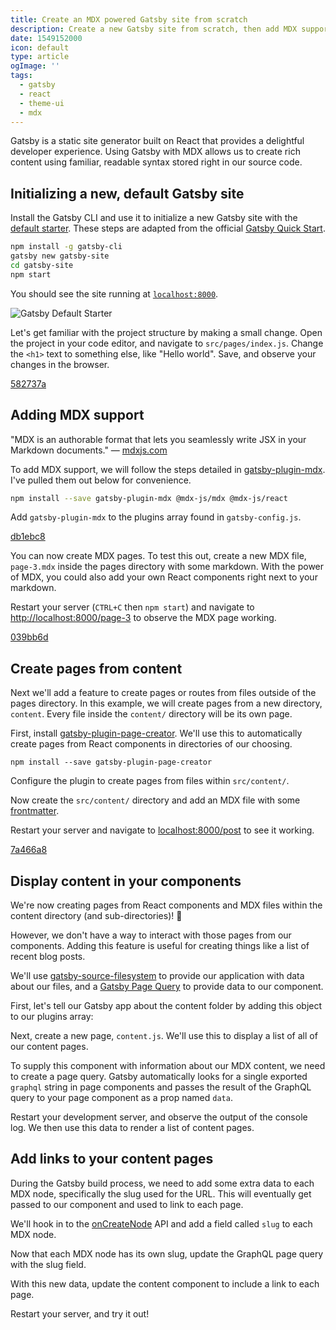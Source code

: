 ```yaml
---
title: Create an MDX powered Gatsby site from scratch
description: Create a new Gatsby site from scratch, then add MDX support and style with Theme UI.
date: 1549152000
icon: default
type: article
ogImage: ''
tags:
  - gatsby
  - react
  - theme-ui
  - mdx
---
```



Gatsby is a static site generator built on React that provides a delightful developer experience. Using Gatsby with MDX allows us to create rich content using familiar, readable syntax stored right in our source code.

## Initializing a new, default Gatsby site

Install the Gatsby CLI and use it to initialize a new Gatsby site with the [default starter](https://github.com/gatsbyjs/gatsby-starter-default). These steps are adapted from the official [Gatsby Quick Start](https://www.gatsbyjs.org/docs/quick-start).

```bash
npm install -g gatsby-cli
gatsby new gatsby-site
cd gatsby-site
npm start
```

You should see the site running at [`localhost:8000`](http://localhost:8000).

![Gatsby Default Starter](./gatsby-default-starter.png)

Let's get familiar with the project structure by making a small change. Open the project in your code editor, and navigate to `src/pages/index.js`. Change the `<h1>` text to something else, like "Hello world". Save, and observe your changes in the browser.

[582737a](https://github.com/RyanWarner/gatsby-starter-mdx-theme-ui/pull/1/commits/582737aa360a6a6aebb8b77c0b8676d5333b6520)

## Adding MDX support

"MDX is an authorable format that lets you seamlessly write JSX in your Markdown documents." — [mdxjs.com](https://mdxjs.com/)

To add MDX support, we will follow the steps detailed in [gatsby-plugin-mdx](https://www.gatsbyjs.org/packages/gatsby-plugin-mdx/#installation). I've pulled them out below for convenience.

```bash
npm install --save gatsby-plugin-mdx @mdx-js/mdx @mdx-js/react
```

Add ``gatsby-plugin-mdx`` to the plugins array found in `gatsby-config.js`.

<MdxPluginDiff />

[db1ebc8](https://github.com/RyanWarner/gatsby-starter-mdx-theme-ui/pull/1/commits/db1ebc87c74c90d45c36c66badfbccbe48860790)

You can now create MDX pages. To test this out, create a new MDX file, `page-3.mdx` inside the pages directory with some markdown. With the power of MDX, you could also add your own React components right next to your markdown.

<MdxTestPage />

Restart your server (`CTRL+C` then `npm start`) and navigate to [http://localhost:8000/page-3](http://localhost:8000/page-2) to observe the MDX page working.

[039bb6d](https://github.com/RyanWarner/gatsby-starter-mdx-theme-ui/pull/1/commits/039bb6da6b4fec403b07cee33a456ed61d66b656)

## Create pages from content

Next we'll add a feature to create pages or routes from files outside of the pages directory. In this example, we will create pages from a new directory, `content`. Every file inside the `content/` directory will be its own page.

First, install [gatsby-plugin-page-creator](https://www.gatsbyjs.org/packages/gatsby-plugin-page-creator/). We'll use this to automatically create pages from React components in directories of our choosing.

```
npm install --save gatsby-plugin-page-creator
```

Configure the plugin to create pages from files within `src/content/`.

<GatsbyConfigPages />

Now create the `src/content/` directory and add an MDX file with some [frontmatter](https://www.gatsbyjs.org/docs/adding-markdown-pages/#frontmatter-for-metadata-in-markdown-files).

<NewMdxPage />

Restart your server and navigate to [localhost:8000/post](http://localhost:8000/content-page) to see it working.

[7a466a8](https://github.com/RyanWarner/gatsby-starter-mdx-theme-ui/pull/1/commits/7a466a813bf089c61292e1c25d14745c0853ff54)

## Display content in your components

We're now creating pages from React components and MDX files within the content directory (and sub-directories)! 🎉

However, we don't have a way to interact with those pages from our components. Adding this feature is useful for creating things like a list of recent blog posts.

We'll use [gatsby-source-filesystem](https://www.gatsbyjs.org/pac[kages/gatsby-source-filesystem/) to provide our application with data about our files, and a [Gatsby Page Query](https://www.gatsbyjs.org/docs/page-query/) to provide data to our component.

First, let's tell our Gatsby app about the content folder by adding this object to our plugins array:

<ContentSource />

Next, create a new page, `content.js`. We'll use this to display a list of all of our content pages.

<CreateContentPage />

To supply this component with information about our MDX content, we need to create a page query. Gatsby automatically looks for a single exported `graphql` string in page components and passes the result of the GraphQL query to your page component as a prop named `data`.

<AddGraphql />

Restart your development server, and observe the output of the console log. We then use this data to render a list of content pages.

## Add links to your content pages

During the Gatsby build process, we need to add some extra data to each MDX node, specifically the slug used for the URL. This will eventually get passed to our component and used to link to each page.

We'll hook in to the [onCreateNode](https://www.gatsbyjs.org/docs/node-apis/#onCreateNode) API and add a field called `slug` to each MDX node.

<OnCreateNode />

Now that each MDX node has its own slug, update the GraphQL page query with the slug field.

<GraphqlSlug />

With this new data, update the content component to include a link to each page.

<ContentDiff />


Restart your server, and try it out!
